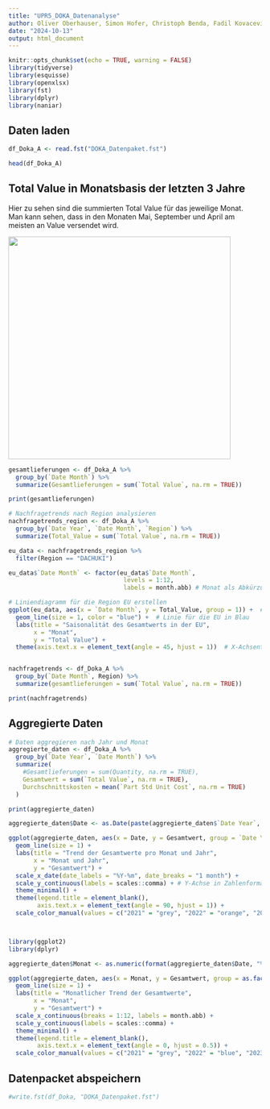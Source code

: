 ```yaml
---
title: "UPR5_DOKA_Datenanalyse"
author: Oliver Oberhauser, Simon Hofer, Christoph Benda, Fadil Kovacevic, Tomislav Juric
date: "2024-10-13"
output: html_document
---
```


```r
knitr::opts_chunk$set(echo = TRUE, warning = FALSE)
library(tidyverse)
library(esquisse)
library(openxlsx)
library(fst)
library(dplyr)
library(naniar)
```

## Daten laden

```r
df_Doka_A <- read.fst("DOKA_Datenpaket.fst") 
```

```r
head(df_Doka_A)
```

## Total Value in Monatsbasis der letzten 3 Jahre

Hier zu sehen sind die summierten Total Value für das jeweilige Monat.\
Man kann sehen, dass in den Monaten Mai, September und April am meisten an Value versendet wird.

![](images/Bildschirmfoto%202024-10-28%20um%2014.52.52.png){width="442"}

```r
gesamtlieferungen <- df_Doka_A %>%
  group_by(`Date Month`) %>%
  summarize(Gesamtlieferungen = sum(`Total Value`, na.rm = TRUE))

print(gesamtlieferungen)

```

```r
# Nachfragetrends nach Region analysieren
nachfragetrends_region <- df_Doka_A %>%
  group_by(`Date Year`, `Date Month`, `Region`) %>%
  summarize(Total_Value = sum(`Total Value`, na.rm = TRUE))


```

```r
eu_data <- nachfragetrends_region %>%
  filter(Region == "DACHUKI")  

eu_data$`Date Month` <- factor(eu_data$`Date Month`, 
                                levels = 1:12, 
                                labels = month.abb) # Monat als Abkürzungen (Jan, Feb, ...)

# Liniendiagramm für die Region EU erstellen
ggplot(eu_data, aes(x = `Date Month`, y = Total_Value, group = 1)) +  # group = 1 für eine einzige Linie
  geom_line(size = 1, color = "blue") +  # Linie für die EU in Blau
  labs(title = "Saisonalität des Gesamtwerts in der EU", 
       x = "Monat", 
       y = "Total Value") +
  theme(axis.text.x = element_text(angle = 45, hjust = 1))  # X-Achsentexte kippen



```

```r
nachfragetrends <- df_Doka_A %>%
  group_by(`Date Month`, Region) %>%
  summarize(gesamtlieferungen = sum(`Total Value`, na.rm = TRUE))

print(nachfragetrends)
```

## Aggregierte Daten

```r
# Daten aggregieren nach Jahr und Monat
aggregierte_daten <- df_Doka_A %>%
  group_by(`Date Year`, `Date Month`) %>%
  summarize(
    #Gesamtlieferungen = sum(Quantity, na.rm = TRUE),
    Gesamtwert = sum(`Total Value`, na.rm = TRUE),
    Durchschnittskosten = mean(`Part Std Unit Cost`, na.rm = TRUE)
  )

print(aggregierte_daten)
```

```r
aggregierte_daten$Date <- as.Date(paste(aggregierte_daten$`Date Year`, aggregierte_daten$`Date Month`, "01", sep = "-"))

ggplot(aggregierte_daten, aes(x = Date, y = Gesamtwert, group = `Date Year`, color = as.factor(`Date Year`))) +
  geom_line(size = 1) + 
  labs(title = "Trend der Gesamtwerte pro Monat und Jahr", 
       x = "Monat und Jahr", 
       y = "Gesamtwert") +
  scale_x_date(date_labels = "%Y-%m", date_breaks = "1 month") +
  scale_y_continuous(labels = scales::comma) + # Y-Achse in Zahlenformat mit Kommas
  theme_minimal() + 
  theme(legend.title = element_blank(),  
        axis.text.x = element_text(angle = 90, hjust = 1)) + 
  scale_color_manual(values = c("2021" = "grey", "2022" = "orange", "2023" = "green", "2024" = "blue")) # Farben für die Jahre anpassen




```

```r
library(ggplot2)
library(dplyr)

aggregierte_daten$Monat <- as.numeric(format(aggregierte_daten$Date, "%m"))

ggplot(aggregierte_daten, aes(x = Monat, y = Gesamtwert, group = as.factor(`Date Year`), color = as.factor(`Date Year`))) +
  geom_line(size = 1) + 
  labs(title = "Monatlicher Trend der Gesamtwerte", 
       x = "Monat", 
       y = "Gesamtwert") +
  scale_x_continuous(breaks = 1:12, labels = month.abb) + 
  scale_y_continuous(labels = scales::comma) + 
  theme_minimal() + 
  theme(legend.title = element_blank(),  
        axis.text.x = element_text(angle = 0, hjust = 0.5)) + 
  scale_color_manual(values = c("2021" = "grey", "2022" = "blue", "2023" = "green", "2024" = "orange")) 
```

## Datenpacket abspeichern

```r
#write.fst(df_Doka, "DOKA_Datenpaket.fst")
```

